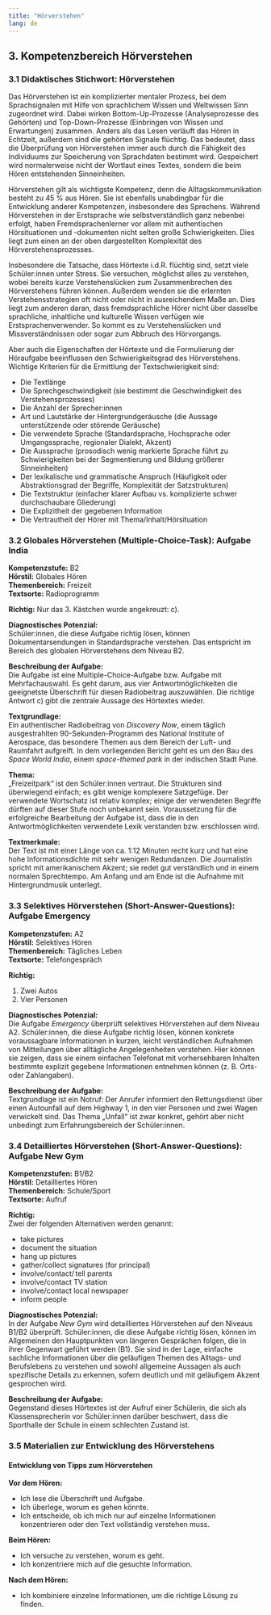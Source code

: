 ```yaml
---
title: "Hörverstehen"
lang: de
---
```

## 3. Kompetenzbereich Hörverstehen

### 3.1 Didaktisches Stichwort: Hörverstehen

Das Hörverstehen ist ein komplizierter mentaler Prozess, bei dem Sprachsignalen mit Hilfe von sprachlichem Wissen und Weltwissen Sinn zugeordnet wird. Dabei wirken Bottom-Up-Prozesse (Analyseprozesse des Gehörten) und Top-Down-Prozesse (Einbringen von Wissen und Erwartungen) zusammen. Anders als das Lesen verläuft das Hören in Echtzeit, außerdem sind die gehörten Signale flüchtig. Das bedeutet, dass die Überprüfung von Hörverstehen immer auch durch die Fähigkeit des Individuums zur Speicherung von Sprachdaten bestimmt wird. Gespeichert wird normalerweise nicht der Wortlaut eines Textes, sondern die beim Hören entstehenden Sinneinheiten.

Hörverstehen gilt als wichtigste Kompetenz, denn die Alltagskommunikation besteht zu 45 % aus Hören. Sie ist ebenfalls unabdingbar für die Entwicklung anderer Kompetenzen, insbesondere des Sprechens. Während Hörverstehen in der Erstsprache wie selbstverständlich ganz nebenbei erfolgt, haben Fremdsprachenlerner vor allem mit authentischen Hörsituationen und -dokumenten nicht selten große Schwierigkeiten. Dies liegt zum einen an der oben dargestellten Komplexität des Hörverstehensprozesses.

Insbesondere die Tatsache, dass Hörtexte i.d.R. flüchtig sind, setzt viele Schüler:innen unter Stress. Sie versuchen, möglichst alles zu verstehen, wobei bereits kurze Verstehenslücken zum Zusammenbrechen des Hörverstehens führen können. Außerdem wenden sie die erlernten Verstehensstrategien oft nicht oder nicht in ausreichendem Maße an. Dies liegt zum anderen daran, dass fremdsprachliche Hörer nicht über dasselbe sprachliche, inhaltliche und kulturelle Wissen verfügen wie Erstsprachenverwender. So kommt es zu Verstehenslücken und Missverständnissen oder sogar zum Abbruch des Hörvorgangs.

Aber auch die Eigenschaften der Hörtexte und die Formulierung der Höraufgabe beeinflussen den Schwierigkeitsgrad des Hörverstehens. Wichtige Kriterien für die Ermittlung der Textschwierigkeit sind:

- Die Textlänge
- Die Sprechgeschwindigkeit (sie bestimmt die Geschwindigkeit des Verstehensprozesses)
- Die Anzahl der Sprecher:innen
- Art und Lautstärke der Hintergrundgeräusche (die Aussage unterstützende oder störende Geräusche)
- Die verwendete Sprache (Standardsprache, Hochsprache oder Umgangssprache, regionaler Dialekt, Akzent)
- Die Aussprache (prosodisch wenig markierte Sprache führt zu Schwierigkeiten bei der Segmentierung und Bildung größerer Sinneinheiten)
- Der lexikalische und grammatische Anspruch (Häufigkeit oder Abstraktionsgrad der Begriffe, Komplexität der Satzstrukturen)
- Die Textstruktur (einfacher klarer Aufbau vs. komplizierte schwer durchschaubare Gliederung)
- Die Explizitheit der gegebenen Information
- Die Vertrautheit der Hörer mit Thema/Inhalt/Hörsituation

### 3.2 Globales Hörverstehen (Multiple-Choice-Task): Aufgabe India

**Kompetenzstufe:** B2  
**Hörstil:** Globales Hören  
**Themenbereich:** Freizeit  
**Textsorte:** Radioprogramm

**Richtig:** Nur das 3. Kästchen wurde angekreuzt: c).

**Diagnostisches Potenzial:**  
Schüler:innen, die diese Aufgabe richtig lösen, können Dokumentarsendungen in Standardsprache verstehen. Das entspricht im Bereich des globalen Hörverstehens dem Niveau B2.

**Beschreibung der Aufgabe:**  
Die Aufgabe ist eine Multiple-Choice-Aufgabe bzw. Aufgabe mit Mehrfachauswahl. Es geht darum, aus vier Antwortmöglichkeiten die geeignetste Überschrift für diesen Radiobeitrag auszuwählen. Die richtige Antwort c) gibt die zentrale Aussage des Hörtextes wieder.

**Textgrundlage:**  
Ein authentischer Radiobeitrag von *Discovery Now*, einem täglich ausgestrahlten 90-Sekunden-Programm des National Institute of Aerospace, das besondere Themen aus dem Bereich der Luft- und Raumfahrt aufgreift. In dem vorliegenden Bericht geht es um den Bau des *Space World India*, einem *space-themed park* in der indischen Stadt Pune.

**Thema:**  
„Freizeitpark“ ist den Schüler:innen vertraut. Die Strukturen sind überwiegend einfach; es gibt wenige komplexere Satzgefüge. Der verwendete Wortschatz ist relativ komplex; einige der verwendeten Begriffe dürften auf dieser Stufe noch unbekannt sein. Voraussetzung für die erfolgreiche Bearbeitung der Aufgabe ist, dass die in den Antwortmöglichkeiten verwendete Lexik verstanden bzw. erschlossen wird.

**Textmerkmale:**  
Der Text ist mit einer Länge von ca. 1:12 Minuten recht kurz und hat eine hohe Informationsdichte mit sehr wenigen Redundanzen. Die Journalistin spricht mit amerikanischem Akzent; sie redet gut verständlich und in einem normalen Sprechtempo. Am Anfang und am Ende ist die Aufnahme mit Hintergrundmusik unterlegt.

### 3.3 Selektives Hörverstehen (Short-Answer-Questions): Aufgabe Emergency

**Kompetenzstufen:** A2  
**Hörstil:** Selektives Hören  
**Themenbereich:** Tägliches Leben  
**Textsorte:** Telefongespräch

**Richtig:**

1. Zwei Autos  
2. Vier Personen

**Diagnostisches Potenzial:**  
Die Aufgabe *Emergency* überprüft selektives Hörverstehen auf dem Niveau A2. Schüler:innen, die diese Aufgabe richtig lösen, können konkrete voraussagbare Informationen in kurzen, leicht verständlichen Aufnahmen von Mitteilungen über alltägliche Angelegenheiten verstehen. Hier können sie zeigen, dass sie einem einfachen Telefonat mit vorhersehbaren Inhalten bestimmte explizit gegebene Informationen entnehmen können (z. B. Orts- oder Zahlangaben).

**Beschreibung der Aufgabe:**  
Textgrundlage ist ein Notruf: Der Anrufer informiert den Rettungsdienst über einen Autounfall auf dem Highway 1, in den vier Personen und zwei Wagen verwickelt sind. Das Thema „Unfall“ ist zwar konkret, gehört aber nicht unbedingt zum Erfahrungsbereich der Schüler:innen.

### 3.4 Detailliertes Hörverstehen (Short-Answer-Questions): Aufgabe New Gym

**Kompetenzstufen:** B1/B2  
**Hörstil:** Detailliertes Hören  
**Themenbereich:** Schule/Sport  
**Textsorte:** Aufruf

**Richtig:**  
Zwei der folgenden Alternativen werden genannt:

- take pictures
- document the situation
- hang up pictures
- gather/collect signatures (for principal)
- involve/contact/ tell parents
- involve/contact TV station
- involve/contact local newspaper
- inform people

**Diagnostisches Potenzial:**  
In der Aufgabe *New Gym* wird detailliertes Hörverstehen auf den Niveaus B1/B2 überprüft. Schüler:innen, die diese Aufgabe richtig lösen, können im Allgemeinen den Hauptpunkten von längeren Gesprächen folgen, die in ihrer Gegenwart geführt werden (B1). Sie sind in der Lage, einfache sachliche Informationen über die geläufigen Themen des Alltags- und Berufslebens zu verstehen und sowohl allgemeine Aussagen als auch spezifische Details zu erkennen, sofern deutlich und mit geläufigem Akzent gesprochen wird.

**Beschreibung der Aufgabe:**  
Gegenstand dieses Hörtextes ist der Aufruf einer Schülerin, die sich als Klassensprecherin vor Schüler:innen darüber beschwert, dass die Sporthalle der Schule in einem schlechten Zustand ist.

### 3.5 Materialien zur Entwicklung des Hörverstehens

#### Entwicklung von Tipps zum Hörverstehen

**Vor dem Hören:**

- Ich lese die Überschrift und Aufgabe.
- Ich überlege, worum es gehen könnte.
- Ich entscheide, ob ich mich nur auf einzelne Informationen konzentrieren oder den Text vollständig verstehen muss.

**Beim Hören:**

- Ich versuche zu verstehen, worum es geht.
- Ich konzentriere mich auf die gesuchte Information.

**Nach dem Hören:**

- Ich kombiniere einzelne Informationen, um die richtige Lösung zu finden.
